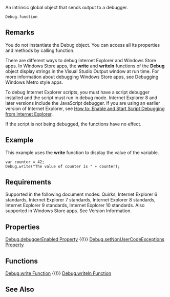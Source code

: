 An intrinsic global object that sends output to a debugger.

 Debug.function

==Remarks==
You do not instantiate the Debug object. You can access all its properties and methods by calling function.

There are different ways to debug Internet Explorer and Windows Store apps. In Windows Store apps, the '''write''' and '''writeln''' functions of the '''Debug''' object display strings in the Visual Studio Output window at run time. For more information about debugging Windows Store apps, see Debugging Windows Metro style apps.

To debug Internet Explorer scripts, you must have a script debugger installed and the script must run in debug mode. Internet Explorer 8 and later versions include the JavaScript debugger. If you are using an earlier version of Internet Explorer, see [http://go.microsoft.com/fwlink/?LinkId=133801 How to: Enable and Start Script Debugging from Internet Explorer].

If the script is not being debugged, the functions have no effect.


==Example==
This example uses the '''write''' function to display the value of the variable.

 var counter = 42;
 Debug.write("The value of counter is " + counter);

==Requirements==
Supported in the following document modes: Quirks, Internet Explorer 6 standards, Internet Explorer 7 standards, Internet Explorer 8 standards, Internet Explorer 9 standards, Internet Explorer 10 standards. Also supported in Windows Store apps. See Version Information.


==Properties==
[[Objects/Debug/Debug.debuggerEnabled|Debug.debuggerEnabled Property]] {{!}} [[Objects/Debug/Debug.setNonUserCodeExceptions Property|Debug.setNonUserCodeExceptions Property]]


==Functions==
[[Objects/Debug/Debug.write|Debug.write Function]] {{!}} [[Objects/Debug/Debug.writeln Function|Debug.writeln Function]]


==See Also==

              
